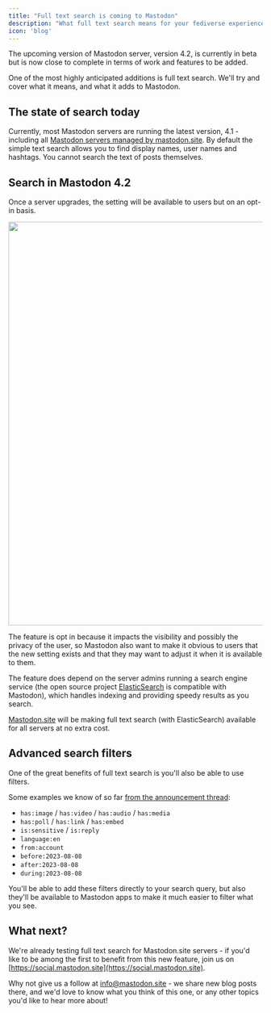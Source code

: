 ```yaml
---
title: "Full text search is coming to Mastodon"
description: "What full text search means for your fediverse experience"
icon: 'blog'
---
```


The upcoming version of Mastodon server, version 4.2, is currently in beta but is now close to complete in terms of work and features to be added.

One of the most highly anticipated additions is full text search. We'll try and cover what it means, and what it adds to Mastodon.

## The state of search today

Currently, most Mastodon servers are running the latest version, 4.1 - including all [Mastodon servers managed by mastodon.site](/mastodon-servers). By default the simple text search allows you to find display names, user names and hashtags. You cannot search the text of posts themselves.

## Search in Mastodon 4.2

Once a server upgrades, the setting will be available to users but on an opt-in basis.

<img height="800" src="/images/full-text-search.png" />

The feature is opt in because it impacts the visibility and possibly the privacy of the user, so Mastodon also want to make it obvious to users that the new setting exists and that they may want to adjust it when it is available to them.

The feature does depend on the server admins running a search engine service (the open source project [ElasticSearch](https://github.com/elastic/elasticsearch) is compatible with Mastodon), which handles indexing and providing speedy results as you search.

<Tip>[Mastodon.site](https://mastodon.site) will be making full text search (with ElasticSearch) available for all servers at no extra cost.</Tip>

## Advanced search filters

One of the great benefits of full text search is you'll also be able to use filters.

Some examples we know of so far [from the announcement thread](https://oisaur.com/@renchap/110946200015843570):

* `has:image` / `has:video` / `has:audio` / `has:media`
* `has:poll` / `has:link` / `has:embed`
* `is:sensitive` / `is:reply`
* `language:en`
* `from:account`
* `before:2023-08-08`
* `after:2023-08-08`
* `during:2023-08-08`

You'll be able to add these filters directly to your search query, but also they'll be available to Mastodon apps to make it much easier to filter what you see.

## What next?

We're already testing full text search for Mastodon.site servers - if you'd like to be among the first to benefit from this new feature, join us on [https://social.mastodon.site](https://social.mastodon.site).

Why not give us a follow at [info@mastodon.site](https://social.mastodon.site/@info) - we share new blog posts there, and we'd love to know what you think of this one, or any other topics you'd like to hear more about!

<Snippet file="packages.mdx" />